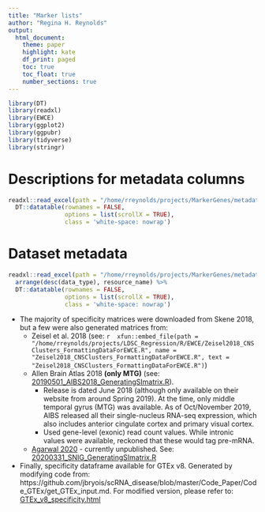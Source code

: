 ```yaml
---
title: "Marker lists"
author: "Regina H. Reynolds"
output: 
  html_document:
    theme: paper
    highlight: kate
    df_print: paged
    toc: true
    toc_float: true
    number_sections: true
---
```


```r

library(DT)
library(readxl)
library(EWCE)
library(ggplot2)
library(ggpubr)
library(tidyverse)
library(stringr)

```


# Descriptions for metadata columns
```r

readxl::read_excel(path = "/home/rreynolds/projects/MarkerGenes/metadata/dataset_metadata.xlsx", sheet = "ColumnDescriptions") %>% 
  DT::datatable(rownames = FALSE,
                options = list(scrollX = TRUE),
                class = 'white-space: nowrap')

```

# Dataset metadata
```r

readxl::read_excel(path = "/home/rreynolds/projects/MarkerGenes/metadata/dataset_metadata.xlsx", sheet = "Data") %>% 
  arrange(desc(data_type), resource_name) %>% 
  DT::datatable(rownames = FALSE,
                options = list(scrollX = TRUE),
                class = 'white-space: nowrap')

```

- The majority of specificity matrices were downloaded from Skene 2018, but a few were also generated matrices from:
    - Zeisel et al. 2018 (see: `r  xfun::embed_file(path = "/home/rreynolds/projects/LDSC_Regression/R/EWCE/Zeisel2018_CNSClusters_FormattingDataForEWCE.R", name = "Zeisel2018_CNSClusters_FormattingDataForEWCE.R", text = "Zeisel2018_CNSClusters_FormattingDataForEWCE.R")`)
    - Allen Brain Atlas 2018 **(only MTG)** (see: [20190501_AIBS2018_GeneratingSImatrix.R](../misc_scripts/20190501_AIBS2018_GeneratingSImatrix.R)). 
        - Release is dated June 2018 (although only available on their website from around Spring 2019). At the time, only middle temporal gyrus (MTG) was available. As of Oct/November 2019, AIBS released all their single-nucleus RNA-seq expression, which also includes anterior cingulate cortex and primary visual cortex.
        - Used gene-level (exonic) read count values. While intronic values were available, reckoned that these would tag pre-mRNA.
    - [Agarwal 2020](https://www.ncbi.nlm.nih.gov/geo/query/acc.cgi?acc=GSE140231) - currently unpublished. See: [20200331_SNIG_GeneratingSImatrix.R](../misc_scripts/20200331_SNIG_GeneratingSImatrix.R)
- Finally, specificity dataframe available for GTEx v8. Generated by modifying code from: https://github.com/jbryois/scRNA_disease/blob/master/Code_Paper/Code_GTEx/get_GTEx_input.md. For modified version, please refer to: [GTEx_v8_specificity.html](GTEx_v8_specificity.html)
 
